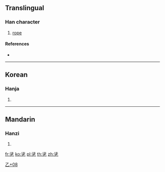 ==Translingual==

===Han character===
{{Han char|rn=5|rad=乙|as=08|sn=9|four=|canj=EGN|ids=⿱注乙}}

# [[rope]]

====References====
* {{Han ref|kx=0084.241|dj=0171.340|hdz=10056.051|uh=4E7C|ud=20092}}

----

==Korean==

===Hanja===
{{ko-hanja|hangeul=[[줄]]|rv=jul|mr=chul|y=cwul}}

# {{defn|lang=ko|sort=乙08}}

----

==Mandarin==

===Hanzi===
{{cmn-hanzi|pin=[[cui]]|wg=ts'ui}}

# {{defn|lang=cmn|sort=乙08}}

[[Category:Korean-only CJKV Characters|乙+08]]

[[fr:乼]]
[[ko:乼]]
[[pl:乼]]
[[th:乼]]
[[zh:乼]]